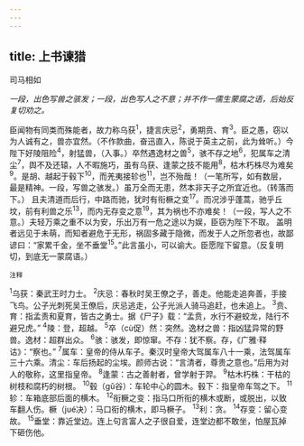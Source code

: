 ```yaml
---
---
---
```

title: 上书谏猎
---



司马相如

*一段，出色写兽之骇发；一段，出色写人之不意；并不作一儒生蒙腐之语，后始反复切劝之。*

臣闻物有同类而殊能者，故力称乌获<sup>1</sup>，捷言庆忌<sup>2</sup>，勇期贲、育<sup>3</sup>。臣之愚，窃以为人诚有之，兽亦宜然。（不作款曲，奋迅直入，陈说于英主之前，此为耸听。）今陛下好陵阻险<sup>4</sup>，射猛兽，（入事。）卒然遇逸材之兽<sup>5</sup>，骇不存之地<sup>6</sup>，犯属车之清尘<sup>7</sup>，舆不及还辕，人不暇施巧，虽有乌获、逢蒙之技不能用<sup>8</sup>，枯木朽株尽为难矣<sup>9</sup>。是胡、越起于毂下<sup>10</sup>，而羌夷接轸也<sup>11</sup>，岂不殆哉！（一笔所写，如有数层，最是精神。一段，写兽之骇发。）虽万全而无患，然本非天子之所宜近也。（转落而下。）
且夫清道而后行，中路而驰，犹时有衔橛之变<sup>17</sup>。而况涉乎蓬蒿，驰乎丘坟，前有利兽之乐<sup>13</sup>，而内无存变之意<sup>19</sup>，其为祸也不亦难矣！（一段，写人之不意。）夫轻万乘之重不以为安，乐出万有一危之途以为娱，臣窃为陛下不取。
盖明者远见于未萌，而知者避危于无形，祸固多藏于隐微，而发于人之所忽者也，故鄙谚曰：“家累千金，坐不垂堂<sup>15</sup>。”此言虽小，可以谕大。臣愿陛下留意。（反复明切，到底无一蒙腐语。）

<sup>注释</sup>

<sup>1</sup>乌获：秦武王时力士。
<sup>2</sup>庆忌：春秋时吴王僚之子，善走。他能走追奔善，手接飞鸟。公子光刺死吴王僚后，庆忌逃走，公子光派人骑马追赶，也未追上。
<sup>3</sup>贲、育：指孟责和夏育，皆古之勇士。据《尸子》载：“孟贲，水行不避蛟龙，陆行不避兄虎。”
<sup>4</sup>陵：登，超越。
<sup>5</sup>卒（cù促）然：突然。逸材之兽：指凶猛异常的野兽。逸材：超群出众。
<sup>6</sup>骇：骇发，即惊窜。不存：犹不察。存，《广雅·释诂》：“察也。”
<sup>7</sup>属车：皇帝的侍从车子。秦汉时皇帝大驾属车八十一乘，法驾属车三十六乘。清尘：车后扬起的尘埃。颜师古说：“言清者，尊贵之意也。”后用为对人的敬称，这里指皇帝。
<sup>8</sup>逢蒙：古之善射者，曾学射于羿。
<sup>9</sup>枯木朽株：干枯的树枝和腐朽的树根。
<sup>10</sup>毂（gǔ谷）：车轮中心的圆木。毂下：指皇帝车驾之下。
<sup>11</sup>轸：车箱底部后面的横木。
<sup>12</sup>衔橛之变：指马口所衔的横木或断，或脱出，以致车翻人伤。橛（jué决）：马口衔的横木，即马橛子。
<sup>13</sup>利：贪。
<sup>14</sup>存变：留心变故。
<sup>15</sup>垂堂：靠近堂边。连上句言富人之子很自爱，连堂边都不敢坐，怕屋瓦掉下砸伤他。